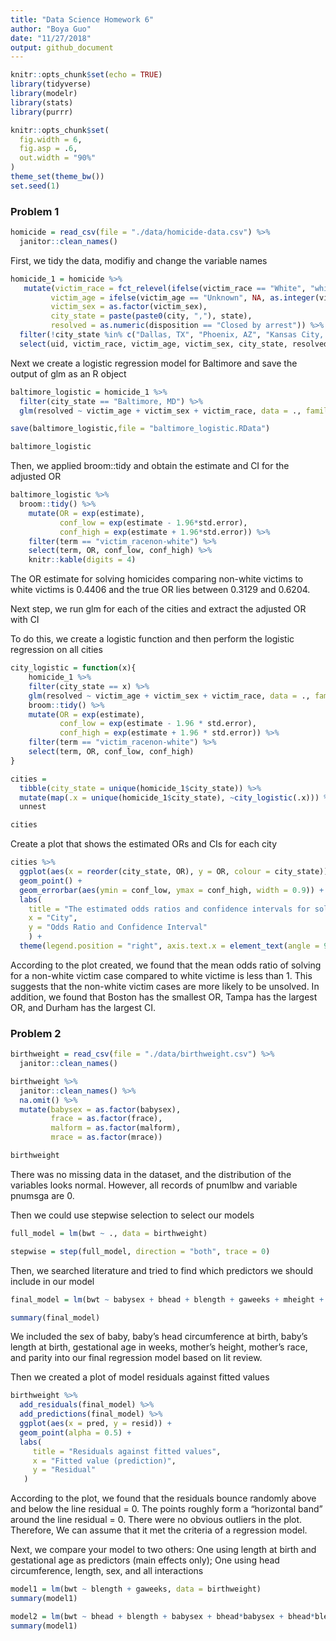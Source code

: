 ```yaml
---
title: "Data Science Homework 6"
author: "Boya Guo"
date: "11/27/2018"
output: github_document
---
```


```r
knitr::opts_chunk$set(echo = TRUE)
library(tidyverse)
library(modelr)
library(stats)
library(purrr)

knitr::opts_chunk$set(
  fig.width = 6,
  fig.asp = .6,
  out.width = "90%"
)
theme_set(theme_bw())
set.seed(1)
```

### Problem 1
```r
homicide = read_csv(file = "./data/homicide-data.csv") %>% 
  janitor::clean_names() 
```

First, we tidy the data, modifiy and change the variable names 
```r
homicide_1 = homicide %>% 
   mutate(victim_race = fct_relevel(ifelse(victim_race == "White", "white", "non-white"), "white"),
         victim_age = ifelse(victim_age == "Unknown", NA, as.integer(victim_age)),
         victim_sex = as.factor(victim_sex),
         city_state = paste(paste0(city, ","), state),
         resolved = as.numeric(disposition == "Closed by arrest")) %>% 
  filter(!city_state %in% c("Dallas, TX", "Phoenix, AZ", "Kansas City, MO", "Tulsa, AL")) %>% 
  select(uid, victim_race, victim_age, victim_sex, city_state, resolved)
```

Next we create a logistic regression model for Baltimore and save the output of glm as an R object
```r
baltimore_logistic = homicide_1 %>%
  filter(city_state == "Baltimore, MD") %>% 
  glm(resolved ~ victim_age + victim_sex + victim_race, data = ., family = binomial()) 

save(baltimore_logistic,file = "baltimore_logistic.RData") 

baltimore_logistic
```

Then, we applied broom::tidy and obtain the estimate and CI for the adjusted OR 
```r
baltimore_logistic %>% 
  broom::tidy() %>% 
    mutate(OR = exp(estimate),
           conf_low = exp(estimate - 1.96*std.error),
           conf_high = exp(estimate + 1.96*std.error)) %>% 
    filter(term == "victim_racenon-white") %>% 
    select(term, OR, conf_low, conf_high) %>% 
    knitr::kable(digits = 4) 
```
The OR estimate for solving homicides comparing non-white victims to white victims is 0.4406 and the true OR lies between 0.3129 and 0.6204.


Next step, we run glm for each of the cities and extract the adjusted OR with CI

To do this, we create a logistic function and then perform the logistic regression on all cities
```r
city_logistic = function(x){
    homicide_1 %>% 
    filter(city_state == x) %>% 
    glm(resolved ~ victim_age + victim_sex + victim_race, data = ., family = binomial())  %>% 
    broom::tidy() %>% 
    mutate(OR = exp(estimate),
           conf_low = exp(estimate - 1.96 * std.error),
           conf_high = exp(estimate + 1.96 * std.error)) %>% 
    filter(term == "victim_racenon-white") %>% 
    select(term, OR, conf_low, conf_high)
}

cities = 
  tibble(city_state = unique(homicide_1$city_state)) %>% 
  mutate(map(.x = unique(homicide_1$city_state), ~city_logistic(.x))) %>% 
  unnest

cities
```

Create a plot that shows the estimated ORs and CIs for each city
```r
cities %>% 
  ggplot(aes(x = reorder(city_state, OR), y = OR, colour = city_state)) + 
  geom_point() +
  geom_errorbar(aes(ymin = conf_low, ymax = conf_high, width = 0.9)) +
  labs(
    title = "The estimated odds ratios and confidence intervals for solving homicides comparing non-white victims to white victims for each city",
    x = "City",
    y = "Odds Ratio and Confidence Interval"
    ) + 
  theme(legend.position = "right", axis.text.x = element_text(angle = 90, size = 7))
```
According to the plot created, we found that the mean odds ratio of solving for a non-white victim case compared to white victime is less than 1. This suggests that the non-white victim cases are more likely to be unsolved. In addition, we found that Boston has the smallest OR, Tampa has the largest OR, and Durham has the largest CI.


### Problem 2
```r
birthweight = read_csv(file = "./data/birthweight.csv") %>%
  janitor::clean_names()  
```

```r
birthweight %>% 
  janitor::clean_names() %>% 
  na.omit() %>% 
  mutate(babysex = as.factor(babysex),
         frace = as.factor(frace),
         malform = as.factor(malform),
         mrace = as.factor(mrace))

birthweight
```
There was no missing data in the dataset, and the distribution of the variables looks normal. However, all records of pnumlbw and variable pnumsga are 0.


Then we could use stepwise selection to select our models
```r
full_model = lm(bwt ~ ., data = birthweight)

stepwise = step(full_model, direction = "both", trace = 0)
```

Then, we searched literature and tried to find which predictors we should include in our model 
```r
final_model = lm(bwt ~ babysex + bhead + blength + gaweeks + mheight + mrace + parity, data = birthweight)

summary(final_model)
```
We included the sex of baby, baby’s head circumference at birth, baby’s length at birth, gestational age in weeks, mother’s height, mother’s race, and parity into our final regression model based on lit review.


Then we created a plot of model residuals against fitted values 
```r
birthweight %>% 
  add_residuals(final_model) %>% 
  add_predictions(final_model) %>% 
  ggplot(aes(x = pred, y = resid)) + 
  geom_point(alpha = 0.5) +
  labs(
     title = "Residuals against fitted values",
     x = "Fitted value (prediction)",
     y = "Residual"
   )
```
According to the plot, we found that the residuals bounce randomly above and below the line residual = 0. The points roughly form a "horizontal band" around the line residual = 0. There were no obvious outliers in the plot. Therefore, We can assume that it met the criteria of a regression model.


Next, we compare your model to two others: 
One using length at birth and gestational age as predictors (main effects only);
One using head circumference, length, sex, and all interactions

```r
model1 = lm(bwt ~ blength + gaweeks, data = birthweight)
summary(model1)

model2 = lm(bwt ~ bhead + blength + babysex + bhead*babysex + bhead*blength + blength*babysex + bhead*babysex*blength, data = birthweight)
summary(model1)
```

```r

```

